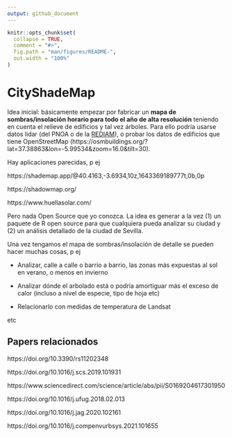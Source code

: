 ```yaml
---
output: github_document
---
```


<!-- README.md is generated from README.Rmd. Please edit that file -->

```r
knitr::opts_chunk$set(
  collapse = TRUE,
  comment = "#>",
  fig.path = "man/figures/README-",
  out.width = "100%"
)
```

# CityShadeMap

<!-- badges: start -->
<!-- badges: end -->

Idea inicial: básicamente empezar por fabricar un **mapa de sombras/insolación horario para todo el año de alta resolución** teniendo en cuenta el relieve de edificios y tal vez árboles. Para ello podría usarse datos lidar (del PNOA o de la [REDIAM](https://www.juntadeandalucia.es/medioambiente/portal/landing-page-%C3%ADndice/-/asset_publisher/zX2ouZa4r1Rf/content/cobertura-lidar/20151)), o probar los datos de edificios que tiene OpenStreetMap (https://osmbuildings.org/?lat=37.38863&lon=-5.99534&zoom=16.0&tilt=30).

Hay aplicaciones parecidas, p ej

https://shademap.app/@40.4163,-3.6934,10z,1643369189777t,0b,0p

https://shadowmap.org/

https://www.huellasolar.com/

Pero nada Open Source que yo conozca. La idea es generar a la vez (1) un paquete de R open source para que cualquiera pueda analizar su ciudad y (2) un análisis detallado de la ciudad de Sevilla.

Una vez tengamos el mapa de sombras/insolación de detalle se pueden hacer muchas cosas, p ej

- Analizar, calle a calle o barrio a barrio, las zonas más expuestas al sol en verano, o menos en invierno

- Analizar dónde el arbolado está o podría amortiguar más el exceso de calor (incluso a nivel de especie, tipo de hoja etc)

- Relacionarlo con medidas de temperatura de Landsat

etc


## Papers relacionados

https://doi.org/10.3390/rs11202348

https://doi.org/10.1016/j.scs.2019.101931

https://www.sciencedirect.com/science/article/abs/pii/S0169204617301950

https://doi.org/10.1016/j.ufug.2018.02.013

https://doi.org/10.1016/j.jag.2020.102161

https://doi.org/10.1016/j.compenvurbsys.2021.101655

